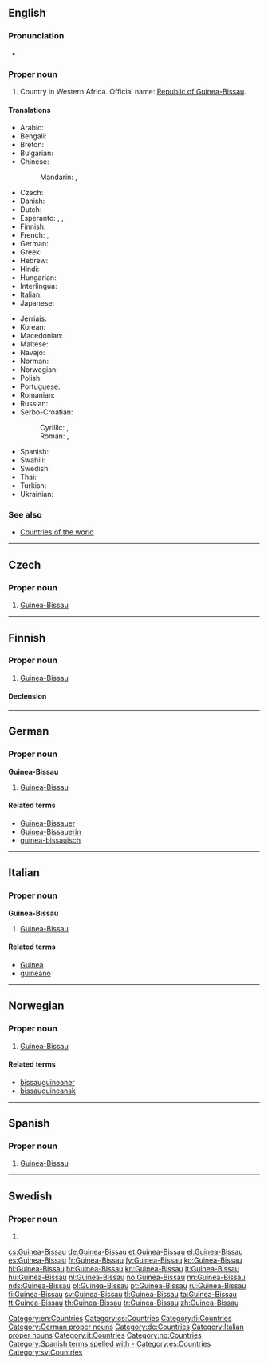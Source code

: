 ==English==

===Pronunciation===
* {{audio|En-us-Guinea-Bissau.ogg|Audio (US)}}

===Proper noun===
{{en-proper noun}}

# Country in Western Africa. Official name: [[Republic of Guinea-Bissau]].

====Translations====
{{trans-top|Republic of Guinea-Bissau}}
* Arabic: {{t-|ar|غينيا بيساو|f|tr=ghiníyya bisaaw|sc=Arab}}
* Bengali: {{t-|bn|গিনি-বিসাউ|sc=Beng}}
* Breton: {{t-|br|Ginea-Bissau}}
* Bulgarian: {{t-|bg|Гвинея-Бисау|f|tr=Gvineja-Bisau|sc=Cyrl}}
* Chinese:
*: Mandarin: {{t-|cmn|幾內亞比紹|sc=Hani}}, {{t-|cmn|几内亚比绍|tr=Jǐnèiyà Bǐshào|sc=Hani}}
* Czech: {{t+|cs|Guinea-Bissau|f}}
* Danish: {{t-|da|Guinea-Bissau}}
* Dutch: {{t+|nl|Guinee-Bissau}}
* Esperanto: {{t-|eo|Gvineo-Bisaŭo}}, {{t-|eo|Gvineo-Bisaŭa}}, {{t-|eo|Gvineo Bisaŭa}}
* Finnish: {{t+|fi|Guinea-Bissau}}
* French: {{t+|fr|Guinée-Bissao}}, {{t+|fr|Guinée-Bissau}}
* German: {{t+|de|Guinea-Bissau}}
* Greek: {{t-|el|Γουινέα-Μπισσάου|tr=Gouinéa-Bissáou|sc=Grek}}
* Hebrew: {{t-|he|גינאה ביסאו|tr=gineh bisau|sc=Hebr}}
* Hindi: {{t+|hi|गिनी-बिसाऊ|tr=ginī-bisā'ū|sc=Deva}}
* Hungarian: {{t+|hu|Bissau-Guinea}}
* Interlingua: {{t-|ia|Guinea-Bissau}}
* Italian: {{t-|it|Guinea Bissau}}
* Japanese: {{t-|ja|ギニアビサウ|tr=Ginia Bisau}}
{{trans-mid}}
* Jèrriais: {{tø|roa-jer|Dginnée-Bissau|f}}
* Korean: {{t+|ko|기니비사우|tr=Ginibisau}}
* Macedonian: {{t-|mk|Гвинеја-Бисао|f|tr=Gvinéja-Bisáo|sc=Cyrl}}
* Maltese: {{t-|mt|Gwinea Bissaw|alt=il-Gwinea Bissaw}}
* Navajo: {{tø|nv|Gíní Bisó}}
* Norman: {{tø|roa-nor|Petite-Gùinaée|f}}
* Norwegian: {{t+|no|Guinea-Bissau}}
* Polish: {{t+|pl|Gwinea Bissau}}
* Portuguese: {{t+|pt|Guiné-Bissau}}
* Romanian: {{t-|ro|Guineea-Bissau|f}}
* Russian: {{t-|ru|Гвинея-Бисау|f|tr=Gvinéja-Bisáu|sc=Cyrl}}
* Serbo-Croatian:
*: Cyrillic: {{t-|sh|Гвинеја Бисао|f|sc=Cyrl}}, {{t-|sh|Гвинеја Бисау|f}}
*: Roman: {{t-|sh|Gvineja Bisao|f}}, {{t-|sh|Gvineja Bisau|f}}
* Spanish: {{t+|es|Guinea-Bissau|f}}
* Swahili: {{t+|sw|Ginebisau}}
* Swedish: {{t+|sv|Guinea-Bissau}}
* Thai: {{t-|th|ประเทศกินี-บิสเซา|sc=Thai}}
* Turkish: {{t-|tr|Gine-Bissau}}
* Ukrainian: {{t+|uk|Гвінея-Бісау|tr=Hvineja-Bisau|sc=Cyrl}}
{{trans-bottom}}

===See also===
* [[Appendix:Countries of the world|Countries of the world]]

[[Category:en:Countries]]

----

==Czech==

===Proper noun===
{{cs-proper noun|g=f}}

# [[#English|Guinea-Bissau]]

[[Category:cs:Countries]]

----

==Finnish==
{{wikipedia|lang=fi}}

===Proper noun===
{{fi-proper noun}}

# [[#English|Guinea-Bissau]]

====Declension====
{{fi-decl-rosé|Guinea-Bissa|u|nopl=1}}

[[Category:fi:Countries]]

----

==German==
{{wikipedia|lang=de}}

===Proper noun===
'''Guinea-Bissau''' {{n}}

# [[#English|Guinea-Bissau]]

====Related terms====
* [[Guinea-Bissauer]]
* [[Guinea-Bissauerin]]
* [[guinea-bissauisch]]

[[Category:German proper nouns]]
[[Category:de:Countries]]

----

==Italian==
{{wikipedia|lang=it}}

===Proper noun===
'''Guinea-Bissau''' {{f}}

# [[#English|Guinea-Bissau]]

====Related terms====
* [[Guinea]]
* [[guineano]]

[[Category:Italian proper nouns]]
[[Category:it:Countries]]

----

==Norwegian==

===Proper noun===
{{head|no|proper noun}}

# [[#English|Guinea-Bissau]]

====Related terms====
* [[bissauguineaner]]
* [[bissauguineansk]]

[[Category:no:Countries]]

----

==Spanish==

===Proper noun===
{{es-proper noun|f}}

# [[#English|Guinea-Bissau]]

[[Category:Spanish terms spelled with -]]
[[Category:es:Countries]]

----

==Swedish==
{{wikipedia|lang=sv}}

===Proper noun===
{{head|sv|proper noun|g=n}}

# {{l|en|Guinea-Bissau}}

[[Category:sv:Countries]]

[[cs:Guinea-Bissau]]
[[de:Guinea-Bissau]]
[[et:Guinea-Bissau]]
[[el:Guinea-Bissau]]
[[es:Guinea-Bissau]]
[[fr:Guinea-Bissau]]
[[fy:Guinea-Bissau]]
[[ko:Guinea-Bissau]]
[[hi:Guinea-Bissau]]
[[hr:Guinea-Bissau]]
[[kn:Guinea-Bissau]]
[[lt:Guinea-Bissau]]
[[hu:Guinea-Bissau]]
[[nl:Guinea-Bissau]]
[[no:Guinea-Bissau]]
[[nn:Guinea-Bissau]]
[[nds:Guinea-Bissau]]
[[pl:Guinea-Bissau]]
[[pt:Guinea-Bissau]]
[[ru:Guinea-Bissau]]
[[fi:Guinea-Bissau]]
[[sv:Guinea-Bissau]]
[[tl:Guinea-Bissau]]
[[ta:Guinea-Bissau]]
[[tt:Guinea-Bissau]]
[[th:Guinea-Bissau]]
[[tr:Guinea-Bissau]]
[[zh:Guinea-Bissau]]